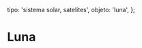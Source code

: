 
  tipo: 'sistema solar, satelites',
  objeto: 'luna',
};

# Luna

<Imagen
  src="registro/luna_20161114_luna_14noviembre2016.jpg"
  fecha="20161114"
  desc="Superluna"
/>

<Imagen
  src="registro/luna_20150320_luna-110-2pa2.jpg"
  fecha="20150320"
/>

<Imagen
  src="registro/luna_20150320_luna-358mmpa1.jpg"
  fecha="20150320"
  desc="Eclipse (nublado)"
/>

<Imagen
  src="registro/luna_20150320_ecclipse1_20marzo_2015-006.jpg"
  fecha="20150320"
/>

<Imagen
  src="registro/luna_20150320_ecclipse2_20marzo_2015-006.jpg"
  fecha="20150320"
/>

<Imagen
  src="registro/luna_20150320_ecclipse3_20marzo_2015-006.jpg"
  fecha="20150320"
  desc="New 360mm F1810mm Camara Nikon D90"
/>

<Imagen
  src="registro/luna_20070303_eclipse-3-marzo-2007.jpg"
  fecha="20070303"
  desc="Eclipse, cámara digital"
/>

<Imagen
  src="registro/luna_20070303_eclipse-3-marzo-2007-ccd.jpg"
  fecha="20070303"
  desc="Eclipse, CDD filtro h-alfa"
/>